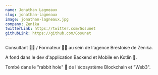 ```yaml
---
name: Jonathan Lagneaux
slug: jonathan-lagneaux
image: jonathan-lagneaux.jpg
company: Zenika
twitterLink: https://twitter.com/Gosunet
githubLink: https://github.com/Gosunet
---
```


Consultant 👨‍💻 / Formateur 👨‍🏫 au sein de l'agence Brestoise de Zenika.

A fond dans le dev d'application Backend et Mobile en Kotlin 💖.

Tombé dans le "rabbit hole" 🐰 de l'écosystème Blockchain et "Web3".